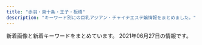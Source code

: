 ```yaml
---
title: "赤羽・東十条・王子・板橋"
description: "キーワード別にの巨乳アジアン・チャイナエステ嬢情報をまとめました。"
---
```


新着画像と新着キーワードをまとめています。
2021年06月27日の情報です。

<DmmAffiliateIns />
<KeywordTable
  shops={
    [
    {
        "keywords": {},
        "url": "http://www.l-yuri.work/",
        "station": "\u84ee\u6839\u99c5\u6771\u53e3",
        "name": "\u767e\u5408",
        "img_links": [
            "http://www.l-yuri.work/images/head.jpg",
            "http://www.l-yuri.work/img/emi1.jpg",
            "http://www.l-yuri.work/staff/emi.jpg",
            "http://www.l-yuri.work/images/4.png",
            "http://www.l-yuri.work/images/interior_t.jpg",
            "http://www.l-yuri.work/images/sys.png",
            "http://www.l-yuri.work/images/1.png",
            "http://www.l-yuri.work/images/tg.jpg",
            "http://www.l-yuri.work/images/mobile.jpg",
            "http://www.l-yuri.work/staff/rina.jpg",
            "http://www.l-yuri.work/images/s1.png",
            "http://www.l-yuri.work/img/kaori1.jpg",
            "http://www.l-yuri.work/images/staff_t.jpg",
            "http://www.l-yuri.work/images/int1.png",
            "http://www.l-yuri.work/img/rina1.jpg",
            "http://www.l-yuri.work/images/h_line.jpg",
            "http://www.l-yuri.work/images/2.png",
            "http://www.l-yuri.work/images/3.png",
            "http://www.l-yuri.work/images/int2.png",
            "http://www.l-yuri.work/img/aki1.jpg",
            "http://www.l-yuri.work/images/tel.jpg",
            "http://www.l-yuri.work/images/news.png",
            "http://www.l-yuri.work/staff/aki.jpg",
            "http://www.l-yuri.work/staff/kaori.jpg"
        ]
    },
    {
        "station": "JR\u8d64\u7fbd\u99c5\u897f\u53e3",
        "name": "Cocosia \uff5e\u30b3\u30b3\u30b7\u30a2\uff5e",
        "url": "http://www.cocosia.work/",
        "img_links": [
            "http://www.cocosia.work/img/int3_sp.jpg",
            "http://www.cocosia.work/img/bn_howto_sp.jpg",
            "http://www.cocosia.work/img/bn_howto.jpg",
            "http://www.cocosia.work/staff/mika.jpg",
            "http://www.cocosia.work/img/concept_sp.jpg",
            "http://www.cocosia.work/img/bn_contact.jpg",
            "http://www.cocosia.work/staff/mika1.jpg",
            "http://www.cocosia.work/staff/riya.jpg",
            "http://www.cocosia.work/img/i_tel.png",
            "http://www.cocosia.work/img/int1_sp.jpg",
            "http://www.cocosia.work/staff/yuyu.jpg",
            "http://www.cocosia.work/staff/rea1.jpg",
            "http://www.cocosia.work/staff/mao.jpg",
            "http://www.cocosia.work/staff/mao1.jpg",
            "http://www.cocosia.work/img/int3.jpg",
            "http://www.cocosia.work/img/concept.jpg",
            "http://www.cocosia.work/img/int2_sp.jpg",
            "http://www.cocosia.work/staff/yuyu1.jpg",
            "http://www.cocosia.work/img/header_info.png",
            "http://www.cocosia.work/img/bn_contact_sp.jpg",
            "http://www.cocosia.work/img/int1.jpg",
            "http://www.cocosia.work/staff/hina1.jpg",
            "http://www.cocosia.work/staff/riya1.jpg",
            "http://www.cocosia.work/staff/rea.jpg",
            "http://www.cocosia.work/img/int2.jpg",
            "http://www.cocosia.work/staff/hina.jpg"
        ],
        "keywords": {
            "D": 10,
            "87": 6,
            "E": 6,
            "86": 8,
            "85": 2,
            "C": 15
        }
    },
    {
        "station": "JR\u8d64\u7fbd\u99c5\u6771\u53e3",
        "keywords": {
            "87": 2,
            "85": 1,
            "D": 3,
            "E": 3,
            "89": 1,
            "84": 1,
            "86": 2,
            "C": 1
        },
        "img_links": [
            "http://www.e-baby.work/staff/mihoc.jpg",
            "http://www.e-baby.work/img/all/loader.png",
            "http://www.e-baby.work/staff/haru1.jpg",
            "http://www.e-baby.work/staff/karen1.jpg",
            "http://www.e-baby.work/staff/miho1.jpg",
            "http://www.e-baby.work/staff/maya1.jpg",
            "http://www.e-baby.work/img/all/icon2.png",
            "http://www.e-baby.work/staff/kumi1.jpg",
            "http://www.e-baby.work/staff/yuka1.jpg",
            "http://www.e-baby.work/staff/rina1.jpg"
        ],
        "name": "\u30a2\u30a4\u30ea\u30b9",
        "url": "http://www.e-baby.work/"
    },
    {
        "url": "http://coconat.work/",
        "name": "\u30b3\u30b3\u30ca\u30c3\u30c4",
        "keywords": {
            "85": 5,
            "86": 10,
            "C": 5,
            "E": 5,
            "87": 5,
            "D": 10
        },
        "img_links": [
            "http://coconat.work/images/interior_t.jpg",
            "http://coconat.work/staff/yuko1.jpg",
            "http://coconat.work/images/m-top004.jpg",
            "http://coconat.work/images/news.jpg",
            "http://coconat.work/staff/ayaka1.jpg",
            "http://coconat.work/images/staff_t.jpg",
            "http://coconat.work/staff/yuyu1.jpg",
            "http://coconat.work/images/call.png",
            "http://coconat.work/images/m-head01.jpg",
            "http://coconat.work/images/news_t.jpg",
            "http://coconat.work/staff/rina1.jpg"
        ],
        "station": "JR\u8d64\u7fbd\u99c5\u6771\u53e3"
    },
    {
        "img_links": [
            "http://www.darling.esjp.info/img/nav-003.png",
            "http://www.darling.esjp.info/img/nav-004.png",
            "http://www.darling.esjp.info/img/nav-001.png",
            "http://www.darling.esjp.info/img/stb.jpg",
            "http://www.darling.esjp.info/img/nav-005.png",
            "http://www.darling.esjp.info/files/007.jpg",
            "http://www.darling.esjp.info/files/001.jpg",
            "http://www.darling.esjp.info/img/nav-006.png",
            "http://www.darling.esjp.info/img/stt.jpg",
            "http://www.darling.esjp.info/files/008.jpg",
            "http://www.darling.esjp.info/files/003.jpg",
            "http://www.darling.esjp.info/img/nav-002.png",
            "http://www.darling.esjp.info/files/002.jpg",
            "http://www.darling.esjp.info/img/top01.png",
            "http://www.darling.esjp.info/img/tel.png"
        ],
        "station": "JR\u8d64\u7fbd\u99c5\u5357\u53e3",
        "keywords": {
            "86": 1,
            "87": 4,
            "D": 5
        },
        "name": "Darling \uff5e\u30c0\u30fc\u30ea\u30f3\uff5e",
        "url": "http://www.darling.esjp.info/"
    },
    {
        "keywords": {},
        "img_links": [
            "https://nippori-massage.com/staff/sakura-l1.jpg",
            "https://nippori-massage.com/images/esthe4.jpg",
            "https://nippori-massage.com/images/main1.jpg",
            "https://nippori-massage.com/room/room-l2.jpg",
            "https://nippori-massage.com/icon/facebook.png",
            "https://nippori-massage.com/line/10min-coupon.png",
            "https://nippori-massage.com/footer/footer-staff.png",
            "https://nippori-massage.com/images/esthe3.jpg",
            "https://nippori-massage.com/staff/sakura-s1.jpg",
            "https://nippori-massage.com/staff/ai-s1.jpg",
            "https://nippori-massage.com/images/obi.jpg",
            "https://nippori-massage.com/images/qrcode.png",
            "https://nippori-massage.com/images/line_friend.png",
            "https://nippori-massage.com/room/room-l1.jpg",
            "https://nippori-massage.com/mens-esthe/2021/04/15/sakura-s1.jpg",
            "https://nippori-massage.com/line/line-qr.png",
            "https://nippori-massage.com/mens-esthe/2021/06/19/ai-s1.jpg",
            "https://nippori-massage.com/icon/twitter.png",
            "https://nippori-massage.com/staff/ai-l1.jpg",
            "https://nippori-massage.com/footer/footer-tel.png",
            "https://nippori-massage.com/staff/ai-l2.jpg",
            "https://scdn.line-apps.com/n/line_add_friends/btn/ja.png",
            "https://nippori-massage.com/images/esthe2.jpg",
            "https://nippori-massage.com/icon/yelp.png",
            "https://nippori-massage.com/images/clear.png",
            "https://nippori-massage.com/images/header3.png",
            "https://nippori-massage.com/footer/footer-line.png",
            "https://nippori-massage.com/images/esthe1.jpg",
            "https://nippori-massage.com/staff/ai-s2.jpg",
            "https://nippori-massage.com/room/room-l3.jpg",
            "https://nippori-massage.com/images/main-sp.jpg",
            "https://nippori-massage.com/icon/line.png",
            "https://nippori-massage.com//icon/facebook.png",
            "https://nippori-massage.com/room/room-l4.jpg"
        ],
        "station": "\u5c3e\u4e45\u99c5",
        "url": "https://nippori-massage.com/",
        "name": "\u56de\u697d\u82d1"
    },
    {
        "keywords": {
            "C": 15
        },
        "url": "http://oji.pink/",
        "station": "JR\u738b\u5b50\u99c5\u5317\u53e3",
        "name": "\u7f8e\u5065",
        "img_links": [
            "http://oji.pink/images/g5.jpg",
            "http://oji.pink/images/aki.jpg",
            "http://oji.pink/images/1.png",
            "http://oji.pink/images/g1.jpg",
            "http://oji.pink/images/g0.jpg",
            "http://oji.pink/images/g2.jpg",
            "http://oji.pink/images/g7.jpg",
            "http://oji.pink/images/r3.jpg",
            "http://oji.pink/images/r4.jpg",
            "http://oji.pink/images/yuki.jpg",
            "http://oji.pink/images/r1.jpg",
            "http://oji.pink/images/new1.jpg",
            "http://oji.pink/images/mobile.jpg",
            "http://oji.pink/images/top.jpg",
            "http://oji.pink/images/zi_staff.png",
            "http://oji.pink/images/zi_link.png",
            "http://oji.pink/images/r2.jpg",
            "http://oji.pink/images/3.png"
        ]
    },
    {
        "station": "JR\u8d64\u7fbd\u99c5\u5357\u53e3",
        "img_links": [
            "http://lastpara.net/image/cast/cast_255_1_l.jpg",
            "http://lastpara.net/image/cast/cast_263_1_s.jpg",
            "http://lastpara.net/image/cast/cast_259_1_l.jpg",
            "http://lastpara.net/image/cast/cast_265_1_l.jpg",
            "http://lastpara.net/img/news-ttl.jpg",
            "http://lastpara.net/img/event/camp_top_02.jpg",
            "http://lastpara.net/image/cast/cast_286_1_l.jpg",
            "http://lastpara.net/image/cast/cast_263_1_l.jpg",
            "http://lastpara.net/image/cast/cast_265_1_s.jpg",
            "http://lastpara.net/image/cast/cast_261_1_l.jpg",
            "http://lastpara.net/image/cast/cast_262_1_l.jpg",
            "http://lastpara.net/image/cast/cast_259_1_s.jpg",
            "http://lastpara.net/image/cast/cast_287_1_l.jpg",
            "http://lastpara.net/img/recuit.png",
            "http://lastpara.net/image/cast/cast_256_1_s.jpg",
            "http://lastpara.net/image/cast/cast_286_1_s.jpg",
            "http://lastpara.net/image/cast/cast_287_1_s.jpg",
            "http://lastpara.net/image/cast/cast_256_1_l.jpg"
        ],
        "name": "Last Paradise \uff5e\u30e9\u30b9\u30c8\u30d1\u30e9\u30c0\u30a4\u30b9\uff5e",
        "url": "http://lastpara.net/",
        "keywords": {
            "85": 9,
            "90": 2,
            "84": 4,
            "86": 4
        }
    },
    {
        "img_links": [],
        "keywords": {},
        "name": "Lucky",
        "station": "JR\u738b\u5b50\u99c5\u5317\u53e3",
        "url": "https://kirakira.xyz.mn/"
    },
    {
        "img_links": [
            "http://www.roserelaxation.info/upload/202007/1594636246.jpg",
            "http://www.roserelaxation.info/upload/202007/thumb/1594636684.jpg",
            "http://www.roserelaxation.info/upload/201808/thumb_dis/1535596152.jpg",
            "http://www.roserelaxation.info/upload/201807/thumb_dis/1531197286.jpg",
            "http://www.roserelaxation.info/upload/images/20170706_091357.jpg",
            "http://www.roserelaxation.info/upload/201712/1512155748.jpg",
            "http://www.roserelaxation.info/upload/201708/thumb_dis/1502280972.jpg",
            "http://www.roserelaxation.info/upload/201807/thumb_dis/1531195952.jpg",
            "http://www.roserelaxation.info/upload/201707/1499300573.jpg",
            "http://www.roserelaxation.info/upload/202007/thumb/1594636246.jpg",
            "http://www.roserelaxation.info/upload/202007/thumb_dis/1594636246.jpg",
            "http://www.roserelaxation.info/upload/images/20171206_132823.jpg",
            "http://www.roserelaxation.info/upload/201807/thumb/1531195952.jpg",
            "http://www.roserelaxation.info/upload/images/20171206_133002.jpg",
            "http://www.roserelaxation.info/upload/202008/1598846272.jpg",
            "http://www.roserelaxation.info/upload/202007/thumb/1594636355.jpg",
            "http://www.roserelaxation.info/upload/202007/1594636355.jpg",
            "http://www.roserelaxation.info/upload/202007/thumb_dis/1594636355.jpg",
            "http://www.roserelaxation.info/upload/201807/thumb/1531195547.jpg",
            "http://www.roserelaxation.info/upload/201801/thumb_dis/1517150493.jpg",
            "http://www.roserelaxation.info/upload/201807/1531195952.jpg",
            "http://www.roserelaxation.info/upload/201807/thumb_dis/1531195547.jpg",
            "http://www.roserelaxation.info/upload/202007/1594636684.jpg",
            "http://www.roserelaxation.info/upload/images/20170525_102731.jpg",
            "http://www.roserelaxation.info/upload/images/20171206_132851.jpg",
            "http://www.roserelaxation.info/upload/201807/1531197286.jpg",
            "http://www.roserelaxation.info/upload/202007/thumb_dis/1594636684.jpg",
            "http://www.roserelaxation.info/upload/201801/1517150493.jpg",
            "http://www.roserelaxation.info/upload/images/20170613_104732.jpg",
            "http://www.roserelaxation.info/upload/201801/thumb/1517150493.jpg",
            "http://www.roserelaxation.info/upload/images/20171214_032900.jpg",
            "http://www.roserelaxation.info/upload/202007/thumb_dis/1594636322.jpg",
            "http://www.roserelaxation.info/upload/201712/thumb_dis/1512155748.jpg",
            "http://www.roserelaxation.info/upload/201807/1531195547.jpg",
            "http://www.roserelaxation.info/upload/201708/1502280972.jpg",
            "http://www.roserelaxation.info/upload/images/20171206_132919.jpg",
            "http://www.roserelaxation.info/upload/201712/thumb/1512155748.jpg"
        ],
        "station": "JR\u8d64\u7fbd\u99c5\u5357\u53e3",
        "keywords": {},
        "url": "http://www.roserelaxation.info/",
        "name": "Only one \uff5e\u30aa\u30f3\u30ea\u30fc\u30ef\u30f3\uff5e"
    },
    {
        "url": "http://www.goodtime.iesjp.com/",
        "keywords": {
            "D": 8,
            "85": 2,
            "87": 8,
            "\u30bb\u30af\u30b7\u30fc": 3
        },
        "img_links": [
            "http://www.goodtime.iesjp.com/photo_news/upimg/6226360739cbd5fa6e_0.jpg",
            "http://www.goodtime.iesjp.com/files/003.jpg",
            "http://www.goodtime.iesjp.com/files/001.jpg",
            "http://www.goodtime.iesjp.com/images/m-yejiao.jpg",
            "http://www.goodtime.iesjp.com/photo_news/upimg/3943160b5eaf8ad73c_1.jpg",
            "http://www.goodtime.iesjp.com/images/call.png",
            "http://www.goodtime.iesjp.com/images/m-top-right02.jpg",
            "http://www.goodtime.iesjp.com/images/m-top03.jpg",
            "http://www.goodtime.iesjp.com/images/m-head.jpg",
            "http://www.goodtime.iesjp.com/images/m-top-right03.jpg",
            "http://www.goodtime.iesjp.com/images/m-left.jpg",
            "http://www.goodtime.iesjp.com/images/top-left01.jpg",
            "http://www.goodtime.iesjp.com/files/007.jpg",
            "http://www.goodtime.iesjp.com/images/m-top02.jpg",
            "http://www.goodtime.iesjp.com/files/006.jpg",
            "http://www.goodtime.iesjp.com/files/004.jpg",
            "http://www.goodtime.iesjp.com/photo_news/upimg/22286608910ac9b0db_0.jpg",
            "http://www.goodtime.iesjp.com/images/m-top-right04.jpg",
            "http://www.goodtime.iesjp.com/images/m-top-right01.jpg",
            "http://www.goodtime.iesjp.com/photo_news/upimg/3462960a1ab283cd4a_0.jpg",
            "http://www.goodtime.iesjp.com/images/m-right.jpg"
        ],
        "name": "GOOD TIME",
        "station": "\u8d64\u7fbd\u5ca9\u6df5\u99c52\u756a\u51fa\u53e3"
    },
    {
        "img_links": [
            "http://yuri.msa.jp/layer/images/top/top_04.jpg",
            "http://yuri.msa.jp/images/staff_03.jpg",
            "http://yuri.msa.jp/images/staff_01.jpg",
            "http://yuri.msa.jp/layer/images/top/top_03.jpg",
            "http://yuri.msa.jp/images/staff_02.jpg",
            "http://yuri.msa.jp/layer/images/top/top_08.png",
            "http://yuri.msa.jp/layer/images/top.jpg",
            "http://yuri.msa.jp/images/top1.jpg",
            "http://yuri.msa.jp/images/staff_bj4.png",
            "http://yuri.msa.jp/images/ser4.jpg",
            "http://yuri.msa.jp/layer/images/top/top_02.jpg",
            "http://yuri.msa.jp/layer/images/top/top_05.jpg",
            "http://yuri.msa.jp/images/staff_04.jpg",
            "http://yuri.msa.jp/images/staff_bj1.png",
            "http://yuri.msa.jp/layer/images/top/top_01.jpg",
            "http://yuri.msa.jp/images/staff_06.jpg",
            "http://yuri.msa.jp/images/ser2.jpg",
            "http://yuri.msa.jp/images/wenzi-staff.png",
            "http://yuri.msa.jp/layer/images/top/top_06.jpg",
            "http://yuri.msa.jp/images/info.png",
            "http://yuri.msa.jp/images/s_service.png",
            "http://yuri.msa.jp/images/top2.jpg",
            "http://yuri.msa.jp/images/ser3.jpg",
            "http://yuri.msa.jp/images/ser1.jpg",
            "http://yuri.msa.jp/images/s_info.png",
            "http://yuri.msa.jp/images/1.jpg"
        ],
        "name": "\u767e\u5408",
        "station": "JR\u6771\u5341\u6761\u99c5\u5317\u53e3",
        "keywords": {
            "86": 3,
            "83": 3,
            "85": 3,
            "84": 3
        },
        "url": "http://yuri.msa.jp/"
    },
    {
        "station": "JR\u8d64\u7fbd\u99c5\u5357\u6539\u672d\u53e3(\u6771)",
        "keywords": {
            "87": 3,
            "88": 3,
            "98": 1,
            "\u30bb\u30af\u30b7\u30fc": 6,
            "89": 3
        },
        "name": "FLOWER",
        "img_links": [
            "http://esthe-japan.work/flower/upload/202004/1588153474.png"
        ],
        "url": "http://esthe-japan.work/flower/"
    },
    {
        "img_links": [
            "http://www.crossu.xyz/uploads/181211/1-1Q2111433162D.jpg",
            "http://www.crossu.xyz/uploads/180620/1-1P62010154K00.png",
            "http://www.crossu.xyz/templets/default/picture/news.jpg",
            "http://www.crossu.xyz/uploads/allimg/180620/1-1P6201013133b.jpg",
            "http://www.crossu.xyz/uploads/190924/1-1Z9241056212J.jpg",
            "http://www.crossu.xyz/uploads/180621/1-1P621101232H4.jpg",
            "http://www.crossu.xyz/templets/default/picture/head.jpg",
            "http://www.crossu.xyz/templets/default/picture/rec1.png",
            "http://www.crossu.xyz/uploads/191129/1-19112914393CK.jpg",
            "http://www.crossu.xyz/templets/default/picture/staff_t.jpg",
            "http://www.crossu.xyz/uploads/180620/1-1P62010193X63.jpg",
            "http://www.crossu.xyz/uploads/191119/1-19111915043V27.jpg",
            "http://www.crossu.xyz/templets/default/picture/interior_t.jpg",
            "http://www.crossu.xyz/uploads/200528/1-20052Q52142229.jpg"
        ],
        "name": "\u685c\u306e\u604b",
        "url": "http://www.crossu.xyz/",
        "keywords": {
            "\u30bb\u30af\u30b7\u30fc": 5
        },
        "station": "JR\u738b\u5b50\u99c5\u5317\u53e3"
    },
    {
        "img_links": [
            "http://angel-aroma.net/img/m10.jpg",
            "http://angel-aroma.net/img/m30.jpg",
            "http://angel-aroma.net/img/m4.jpg",
            "http://angel-aroma.net/img/m20.jpg",
            "http://angel-aroma.net/img/sta1.jpg",
            "http://angel-aroma.net/img/m2.jpg",
            "http://angel-aroma.net/img/m3.jpg",
            "http://angel-aroma.net/img/qr.jpg",
            "http://angel-aroma.net/img/sta6.jpg",
            "http://angel-aroma.net/img/m6.jpg",
            "http://angel-aroma.net/img/sta5.jpg",
            "http://angel-aroma.net/img/sta3.jpg",
            "http://angel-aroma.net/img/no.png",
            "http://angel-aroma.net/img/m5.jpg",
            "http://angel-aroma.net/img/sta2.jpg",
            "http://angel-aroma.net/img/m1.jpg",
            "http://angel-aroma.net/img/stafft.jpg",
            "http://angel-aroma.net/img/top.jpg"
        ],
        "keywords": {
            "84": 2,
            "87": 2,
            "86": 4,
            "82": 2
        },
        "name": "\u30c0\u30fc\u30ea\u30f3",
        "url": "http://angel-aroma.net/",
        "station": "JR\u8d64\u7fbd\u99c5\u6771\u53e3"
    },
    {
        "img_links": [
            "http://figret.xyz/uploads/210517/1-21051G0253T50.jpg",
            "http://figret.xyz/static/picture/bar-inte.png",
            "http://figret.xyz/static/picture/bar-infomation.png",
            "http://figret.xyz/static/picture/info_text.jpg",
            "http://figret.xyz/static/picture/info1.jpg",
            "http://figret.xyz/static/picture/girls-bar.png",
            "http://figret.xyz/static/picture/bar-news.png",
            "http://figret.xyz/static/picture/bar-girls.png",
            "http://figret.xyz/uploads/200520/1-200520100455411.jpg",
            "http://figret.xyz/uploads/200520/1-200520100430557.jpg",
            "http://figret.xyz/uploads/210501/1-2105011FK05b.jpg",
            "http://figret.xyz/uploads/210515/1-2105151454123F.jpg",
            "http://figret.xyz/static/picture/info2.jpg",
            "http://figret.xyz/uploads/200520/1-200520094144146.jpg"
        ],
        "station": "JR\u5341\u6761\u99c5\u5357\u53e3",
        "name": "\u7e01\u697d",
        "keywords": {
            "\u4e73": 2,
            "85": 2,
            "87": 1,
            "C": 1,
            "D": 5
        },
        "url": "http://figret.xyz/"
    },
    {
        "img_links": [
            "http://shanshan-esthe.com/img/st14.jpg",
            "http://shanshan-esthe.com/img/sta14.jpg",
            "http://shanshan-esthe.com/img/sta0.jpg",
            "http://shanshan-esthe.com/img/st16.jpg",
            "http://shanshan-esthe.com/img/no.png"
        ],
        "keywords": {
            "86": 2,
            "D": 2
        },
        "url": "http://shanshan-esthe.com/",
        "station": "JR\u6771\u5341\u6761\u99c5\u5317\u53e3",
        "name": "\u9999\u9999"
    },
    {
        "station": "JR\u738b\u5b50\u99c5\u4e2d\u592e\u53e3",
        "img_links": [
            "https://wagaya.xyz.mn/photos/sites/56/2021/06/2021061105332195.jpg",
            "https://wagaya.xyz.mn/photos/sites/56/2021/04/2021041205512892.jpg",
            "https://wagaya.xyz.mn/photos/sites/56/2021/04/202104050602539.jpg",
            "https://wagaya.xyz.mn/images/s_news.png",
            "https://wagaya.xyz.mn/images/mobile.jpg",
            "https://wagaya.xyz.mn/images/top.jpg",
            "https://wagaya.xyz.mn/images/nbj1.png",
            "https://wagaya.xyz.mn/photos/sites/56/2021/04/2021041205512961.jpg",
            "https://wagaya.xyz.mn/images/s_staff.png"
        ],
        "keywords": {
            "86": 3,
            "85": 6,
            "83": 3,
            "D": 12,
            "C": 9
        },
        "name": "\u6211\u304c\u5bb6",
        "url": "https://wagaya.xyz.mn/"
    },
    {
        "station": "JR\u6771\u5341\u6761\u99c5\u5317\u53e3",
        "img_links": [
            "https://higashijujo-mensesthe.com/button/home.png",
            "https://higashijujo-mensesthe.com/staff/kimi-s1.jpg",
            "https://higashijujo-mensesthe.com/images/camp.jpg",
            "https://higashijujo-mensesthe.com/2019/08/23/satomi-s1.jpg",
            "https://higashijujo-mensesthe.com/staff/kimi-l1.jpg",
            "https://higashijujo-mensesthe.com/images/flower.png",
            "https://higashijujo-mensesthe.com/menu/friend.png",
            "https://higashijujo-mensesthe.com/staff/runa-s1.jpg",
            "https://higashijujo-mensesthe.com/room/esthe3.jpg",
            "https://higashijujo-mensesthe.com/icon/yelp.png",
            "https://higashijujo-mensesthe.com/images/footer-l.png",
            "https://higashijujo-mensesthe.com/room/room-l4.jpg",
            "https://higashijujo-mensesthe.com/button/blog.png",
            "https://higashijujo-mensesthe.com/staff/satomi-s1.jpg",
            "https://higashijujo-mensesthe.com/images/qrcode.png",
            "https://higashijujo-mensesthe.com/menu/home.png",
            "https://higashijujo-mensesthe.com/button/staff.png",
            "https://higashijujo-mensesthe.com/2019/08/10/kimi-s1.jpg",
            "https://higashijujo-mensesthe.com/menu/blog.png",
            "https://higashijujo-mensesthe.com/staff/kimi-l2.jpg",
            "https://higashijujo-mensesthe.com/2019/10/21/rika-s1.jpg",
            "https://higashijujo-mensesthe.com/2019/08/22/runa-s1.jpg",
            "https://higashijujo-mensesthe.com/icon/twitter.png",
            "https://higashijujo-mensesthe.com/menu/gallery.png",
            "https://higashijujo-mensesthe.com/staff/kimi-s2.jpg",
            "https://higashijujo-mensesthe.com/room/room-l3.jpg",
            "https://higashijujo-mensesthe.com/staff/satomi-l1.jpg",
            "https://higashijujo-mensesthe.com/images/clear.png",
            "https://higashijujo-mensesthe.com/room/esthe1.jpg",
            "https://higashijujo-mensesthe.com/2020/02/29/lime-s1.jpg",
            "https://higashijujo-mensesthe.com/staff/rika-s1.jpg",
            "https://higashijujo-mensesthe.com/room/room-l1.jpg",
            "https://higashijujo-mensesthe.com/staff/runa-l1.jpg",
            "https://higashijujo-mensesthe.com/menu/info.png",
            "https://higashijujo-mensesthe.com/icon/facebook.png",
            "https://higashijujo-mensesthe.com/images/main1.jpg",
            "https://higashijujo-mensesthe.com/staff/lime-l1.jpg",
            "https://higashijujo-mensesthe.com/staff/rika-l1.jpg",
            "https://higashijujo-mensesthe.com/room/esthe2.jpg",
            "https://higashijujo-mensesthe.com/images/header3.png",
            "https://higashijujo-mensesthe.com/images/footer-r.png",
            "https://higashijujo-mensesthe.com/room/room-l2.jpg",
            "https://higashijujo-mensesthe.com/staff/lime-s1.jpg",
            "https://higashijujo-mensesthe.com/images/main-sp.jpg",
            "https://higashijujo-mensesthe.com/icon/line.png"
        ],
        "name": "Love Sea",
        "url": "https://higashijujo-mensesthe.com/",
        "keywords": {}
    },
    {
        "img_links": [
            "https://dream.ests.jp/images/s_therapist.jpg",
            "https://dream.ests.jp/images/1.jpg",
            "https://dream.ests.jp/images/mobile.jpg",
            "https://dream.ests.jp/images/line.png",
            "https://dream.ests.jp/photos/sites/12/2021/03/2021031110483021.jpg",
            "https://dream.ests.jp/images/s_news.jpg",
            "https://dream.ests.jp/images/staff_bj3.jpg",
            "https://dream.ests.jp/photos/sites/12/2021/03/2021031110482840.jpg",
            "https://dream.ests.jp/photos/sites/12/2021/03/2021031110483161.jpg",
            "https://dream.ests.jp/images/2.jpg",
            "https://dream.ests.jp/images/s_pick.png",
            "https://dream.ests.jp/images/top.png",
            "https://dream.ests.jp/photos/sites/12/2021/03/2021031110482744.jpg",
            "https://dream.ests.jp/images/end.png",
            "https://dream.ests.jp/images/news_bj3.jpg"
        ],
        "keywords": {
            "E": 1,
            "86": 1,
            "85": 1,
            "87": 1,
            "C": 8,
            "D": 2
        },
        "url": "https://dream.ests.jp/",
        "station": "JR\u8d64\u7fbd\u99c5\u6771\u53e3",
        "name": "\u30a2\u30ed\u30de\u30c9\u30ea\u30fc\u30e0"
    },
    {
        "url": "http://meltylove.xyz/",
        "station": "JR\u8d64\u7fbd\u99c5",
        "keywords": {
            "D": 4,
            "88": 2,
            "86": 9,
            "C": 6,
            "84": 6,
            "87": 2
        },
        "img_links": [
            "http://meltylove.xyz/images/end.png",
            "http://meltylove.xyz/images/top.jpg",
            "http://meltylove.xyz/images/room1.jpg",
            "http://meltylove.xyz/images/room2.png",
            "http://meltylove.xyz/images/room3.png",
            "http://meltylove.xyz/images/room4.png",
            "http://meltylove.xyz/images/new.png",
            "http://meltylove.xyz/images/r2.png",
            "http://meltylove.xyz/images/r1.png",
            "http://meltylove.xyz/images/s3.png",
            "http://meltylove.xyz/images/g5.jpg",
            "http://meltylove.xyz/images/g4.jpg",
            "http://meltylove.xyz/images/g3.jpg",
            "http://meltylove.xyz/images/g1.jpg",
            "http://meltylove.xyz/images/g0.jpg",
            "http://meltylove.xyz/images/s1.png",
            "http://meltylove.xyz/images/r3.png",
            "http://meltylove.xyz/images/g2.jpg"
        ],
        "name": "\u30e1\u30eb\u30c6\u30a3\u2015\u30e9\u30f4"
    },
    {
        "station": "JR\u8d64\u7fbd\u99c5\u6771\u53e3",
        "name": "\u83ef\u8276",
        "keywords": {
            "85": 30,
            "E": 6,
            "D": 6,
            "C": 30,
            "87": 6,
            "86": 6
        },
        "url": "http://www.kaen.relaxmens.com/",
        "img_links": [
            "http://www.kaen.relaxmens.com/images/sp_tit_new.png",
            "http://www.kaen.relaxmens.com/images/acc5.jpg",
            "http://www.kaen.relaxmens.com/images/sp_top.jpg",
            "http://www.kaen.relaxmens.com/images/acc2.jpg",
            "http://www.kaen.relaxmens.com/images/acc4.jpg",
            "http://www.kaen.relaxmens.com/files/006.jpg",
            "http://www.kaen.relaxmens.com/files/002.jpg",
            "http://www.kaen.relaxmens.com/files/005.jpg",
            "http://www.kaen.relaxmens.com/files/009.jpg",
            "http://www.kaen.relaxmens.com/images/kanban.jpg",
            "http://www.kaen.relaxmens.com/images/maining.jpg",
            "http://www.kaen.relaxmens.com/files/001.jpg",
            "http://www.kaen.relaxmens.com/files/007.jpg",
            "http://www.kaen.relaxmens.com/images/top.jpg",
            "http://www.kaen.relaxmens.com/images/tit_new.png",
            "http://www.kaen.relaxmens.com/images/tit_therapist.png",
            "http://www.kaen.relaxmens.com/images/img_tel.png",
            "http://www.kaen.relaxmens.com/files/008.jpg",
            "http://www.kaen.relaxmens.com/images/acc1.jpg",
            "http://www.kaen.relaxmens.com/images/sp_tit_therapist.png",
            "http://www.kaen.relaxmens.com/images/acc3.jpg"
        ]
    }
]
}
/>
<DmmAffiliateScript />
